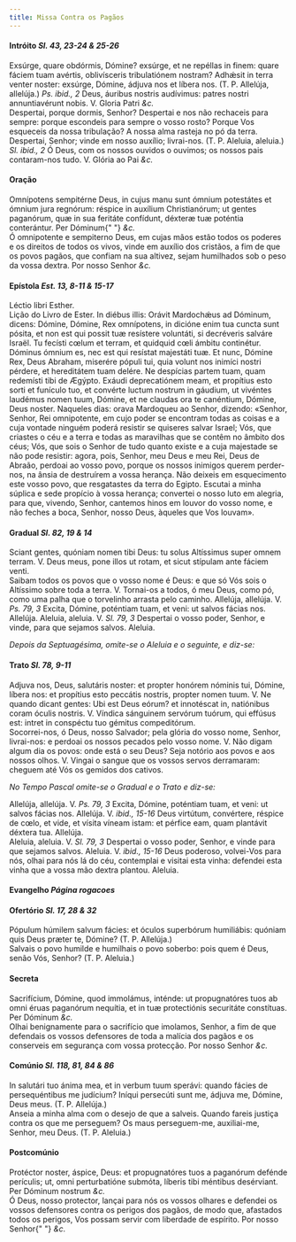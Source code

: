 ```yaml
---
title: Missa Contra os Pagãos
---
```


<h4 class="text-center">
  Intróito <em>Sl. 43, 23-24 & 25-26</em>
</h4>
<div class="grid grid-cols-2 gap-5">
  <span class="text-justify">
    Exsúrge, quare obdórmis, Dómine? exsúrge, et ne repéllas in finem: quare
    fáciem tuam avértis, oblivísceris tribulatiónem nostram? Adhǽsit in terra
    venter noster: exsúrge, Dómine, ádjuva nos et líbera nos. (T. P. Allelúja,
    allelúja.) <em>Ps. ibid., 2</em> Deus, áuribus nostris audívimus: patres
    nostri annuntiavérunt nobis. V. Gloria Patri <em>&c.</em>
  </div>
  <span class="text-justify">
    Despertai, porque dormis, Senhor? Despertai e nos não rechaceis para sempre:
    porque escondeis para sempre o vosso rosto? Porque Vos esqueceis da nossa
    tribulação? A nossa alma rasteja no pó da terra. Despertai, Senhor; vinde em
    nosso auxílio; livrai-nos. (T. P. Aleluia, aleluia.) <em>Sl. ibid., 2</em> Ó
    Deus, com os nossos ouvidos o ouvimos; os nossos pais contaram-nos tudo. V.
    Glória ao Pai <em>&c.</em>
  </div>
</div>

<h4 class="text-center">Oração</h4>
<div class="grid grid-cols-2 gap-5">
  <span class="text-justify">
    Omnípotens sempitérne Deus, in cujus manu sunt ómnium potestátes et ómnium
    jura regnórum: réspice in auxílium Christianórum; ut gentes paganórum, quæ
    in sua feritáte confídunt, déxteræ tuæ poténtia conterántur. Per Dóminum{" "}
    <em>&c.</em>
  </div>
  <span class="text-justify">
    Ó omnipotente e sempiterno Deus, em cujas mãos estão todos os poderes e os
    direitos de todos os vivos, vinde em auxílio dos cristãos, a fim de que os
    povos pagãos, que confiam na sua altivez, sejam humilhados sob o peso da
    vossa dextra. Por nosso Senhor <em>&c.</em>
  </div>
</div>

<h4 class="text-center">
  Epístola <em>Est. 13, 8-11 & 15-17</em>
</h4>
<div class="grid grid-cols-2 gap-5">
  <span class="text-justify">Léctio libri Esther.</div>
  <span class="text-justify">Lição do Livro de Ester.</div>
  <span class="text-justify">
    In diébus illis: Orávit Mardochǽus ad Dóminum, dicens: Dómine, Dómine, Rex
    omnípotens, in dicióne enim tua cuncta sunt pósita, et non est qui possit
    tuæ resístere voluntáti, si decréveris salváre Israël. Tu fecísti cœlum et
    terram, et quidquid cœli ámbitu continétur. Dóminus ómnium es, nec est qui
    resístat majestáti tuæ. Et nunc, Dómine Rex, Deus Abraham, miserére pópuli
    tui, quia volunt nos inimíci nostri pérdere, et hereditátem tuam delére. Ne
    despícias partem tuam, quam redemísti tibi de Ægýpto. Exáudi deprecatiónem
    meam, et propítius esto sorti et funículo tuo, et convérte luctum nostrum in
    gáudium, ut vivéntes laudémus nomen tuum, Dómine, et ne claudas ora te
    canéntium, Dómine, Deus noster.
  </div>
  <span class="text-justify">
    Naqueles dias: orava Mardoqueu ao Senhor, dizendo: «Senhor, Senhor, Rei
    omnipotente, em cujo poder se encontram todas as coisas e a cuja vontade
    ninguém poderá resistir se quiseres salvar Israel; Vós, que criastes o céu e
    a terra e todas as maravilhas que se contêm no âmbito dos céus; Vós, que
    sois o Senhor de tudo quanto existe e a cuja majestade se não pode resistir:
    agora, pois, Senhor, meu Deus e meu Rei, Deus de Abraão, perdoai ao vosso
    povo, porque os nossos inimigos querem perder-nos, na ânsia de destruírem a
    vossa herança. Não deixeis em esquecimento este vosso povo, que resgatastes
    da terra do Egipto. Escutai a minha súplica e sede propício à vossa herança;
    convertei o nosso luto em alegria, para que, vivendo, Senhor, cantemos hinos
    em louvor do vosso nome, e não feches a boca, Senhor, nosso Deus, àqueles
    que Vos louvam».
  </div>
</div>

<h4 class="text-center">
  Gradual <em>Sl. 82, 19 & 14</em>
</h4>
<div class="grid grid-cols-2 gap-5">
  <span class="text-justify">
    Sciant gentes, quóniam nomen tibi Deus: tu solus Altíssimus super omnem
    terram. V. Deus meus, pone illos ut rotam, et sicut stípulam ante fáciem
    venti.
  </div>
  <span class="text-justify">
    Saibam todos os povos que o vosso nome é Deus: e que só Vós sois o Altíssimo
    sobre toda a terra. V. Tornai-os a todos, ó meu Deus, como pó, como uma
    palha que o torvelinho arrasta pelo caminho.
  </div>
  <span class="text-justify">
    Allelúja, allelúja. V. <em>Ps. 79, 3</em> Excita, Dómine, poténtiam tuam, et
    veni: ut salvos fácias nos. Allelúja.
  </div>
  <span class="text-justify">
    Aleluia, aleluia. V. <em>Sl. 79, 3</em> Despertai o vosso poder, Senhor, e
    vinde, para que sejamos salvos. Aleluia.
  </div>
</div>

<em>Depois da Septuagésima, omite-se o Aleluia e o seguinte, e diz-se:</em>

<h4 class="text-center">
  Trato <em>Sl. 78, 9-11</em>
</h4>
<div class="grid grid-cols-2 gap-5">
  <span class="text-justify">
    Adjuva nos, Deus, salutáris noster: et propter honórem nóminis tui, Dómine,
    líbera nos: et propítius esto peccátis nostris, propter nomen tuum. V. Ne
    quando dicant gentes: Ubi est Deus eórum? et innotéscat in, natiónibus coram
    óculis nostris. V. Víndica sánguinem servórum tuórum, qui effúsus est:
    intret in conspéctu tuo gémitus compeditórum.
  </div>
  <span class="text-justify">
    Socorrei-nos, ó Deus, nosso Salvador; pela glória do vosso nome, Senhor,
    livrai-nos: e perdoai os nossos pecados pelo vosso nome. V. Não digam algum
    dia os povos: onde está o seu Deus? Seja notório aos povos e aos nossos
    olhos. V. Vingai o sangue que os vossos servos derramaram: cheguem até Vós
    os gemidos dos cativos.
  </div>
</div>

<em>No Tempo Pascal omite-se o Gradual e o Trato e diz-se:</em>

<div class="grid grid-cols-2 gap-5">
  <span class="text-justify">
    Allelúja, allelúja. V. <em>Ps. 79, 3</em> Excita, Dómine, poténtiam tuam, et
    veni: ut salvos fácias nos. Allelúja. V. <em>ibid., 15-16</em> Deus
    virtútum, convértere, réspice de cœlo, et vide, et vísita víneam istam: et
    pérfice eam, quam plantávit déxtera tua. Allelúja.
  </div>
  <span class="text-justify">
    Aleluia, aleluia. V. <em>Sl. 79, 3</em> Despertai o vosso poder, Senhor, e
    vinde para que sejamos salvos. Aleluia. V. <em>ibid., 15-16</em> Deus
    poderoso, volvei-Vos para nós, olhai para nós lá do céu, contemplai e
    visitai esta vinha: defendei esta vinha que a vossa mão dextra plantou.
    Aleluia.
  </div>
</div>

<h4 class="text-center">
  Evangelho <em>Página rogacoes</em>
</h4>

<h4 class="text-center">
  Ofertório <em>Sl. 17, 28 & 32</em>
</h4>
<div class="grid grid-cols-2 gap-5">
  <span class="text-justify">
    Pópulum húmilem salvum fácies: et óculos superbórum humiliábis: quóniam quis
    Deus præter te, Dómine? (T. P. Allelúja.)
  </div>
  <span class="text-justify">
    Salvais o povo humilde e humilhais o povo soberbo: pois quem é Deus, senão
    Vós, Senhor? (T. P. Aleluia.)
  </div>
</div>

<h4 class="text-center">Secreta</h4>
<div class="grid grid-cols-2 gap-5">
  <span class="text-justify">
    Sacrifícium, Dómine, quod immolámus, inténde: ut propugnatóres tuos ab omni
    éruas paganórum nequítia, et in tuæ protectiónis securitáte constítuas. Per
    Dóminum <em>&c.</em>
  </div>
  <span class="text-justify">
    Olhai benignamente para o sacrifício que imolamos, Senhor, a fim de que
    defendais os vossos defensores de toda a malícia dos pagãos e os conserveis
    em segurança com vossa protecção. Por nosso Senhor <em>&c.</em>
  </div>
</div>

<h4 class="text-center">
  Comúnio <em>Sl. 118, 81, 84 & 86</em>
</h4>
<div class="grid grid-cols-2 gap-5">
  <span class="text-justify">
    In salutári tuo ánima mea, et in verbum tuum sperávi: quando fácies de
    persequéntibus me judícium? Iníqui persecúti sunt me, ádjuva me, Dómine,
    Deus meus. (T. P. Allelúja.)
  </div>
  <span class="text-justify">
    Anseia a minha alma com o desejo de que a salveis. Quando fareis justiça
    contra os que me perseguem? Os maus perseguem-me, auxiliai-me, Senhor, meu
    Deus. (T. P. Aleluia.)
  </div>
</div>

<h4 class="text-center">Postcomúnio</h4>
<div class="grid grid-cols-2 gap-5">
  <span class="text-justify">
    Protéctor noster, áspice, Deus: et propugnatóres tuos a paganórum defénde
    perículis; ut, omni perturbatióne submóta, líberis tibi méntibus desérviant.
    Per Dóminum nostrum <em>&c.</em>
  </div>
  <span class="text-justify">
    Ó Deus, nosso protector, lançai para nós os vossos olhares e defendei os
    vossos defensores contra os perigos dos pagãos, de modo que, afastados todos
    os perigos, Vos possam servir com liberdade de espírito. Por nosso Senhor{" "}
    <em>&c.</em>
  </div>
</div>
